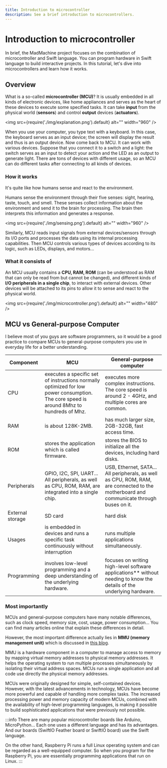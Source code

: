 ```yaml
---
title: Introduction to microcontroller
description: See a brief introduction to microcontrollers.
---
```


# Introduction to microcontroller

In brief, the MadMachine project focuses on the combination of microcontroller and Swift language. You can program hardware in Swift language to build interactive projects. In this tutorial, let's dive into microcontrollers and learn how it works. 


## Overview
What is a so-called **microcontroller (MCU)**? It is usually embedded in all kinds of electronic devices, like home appliances and serves as the heart of these devices to execute some specified tasks. It can take **input** from the physical world (**sensors**) and control **output** devices (**actuators**). 

<img
  src={require('./img/explanation.png').default}
  alt="" width="960"
/>

When you use your computer, you type text with a keyboard. In this case, the keyboard serves as an input device; the screen will display the result and thus is an output device. Now come back to MCU. It can work with various devices. Suppose that you connect it to a switch and a light: the switch serves as an input to detect your action and the LED as an output to generate light. There are tons of devices with different usage, so an MCU can do different tasks after connecting to all kinds of devices. 


### How it works

It's quite like how humans sense and react to the environment. 

Humans sense the environment through their five senses: sight, hearing, taste, touch, and smell. These senses collect information about the environment and send it to the brain for processing. The brain then interprets this information and generates a response.

<img
  src={require('./img/sensing.png').default}
  alt="" width="960"
/>

Similarly, MCU reads input signals from external devices/sensors through its I/O ports and processes the data using its internal processing capabilities. Then MCU controls various types of devices according to its logic, such as LEDs, displays, and motors...


### What it consists of

An MCU usually contains a **CPU, RAM, ROM** (can be understood as RAM that can only be read from but cannot be changed), and different kinds of **I/O peripherals in a single chip**, to interact with external devices. Other devices will be attached to its pins to allow it to sense and react to the physical world. 

<img
  src={require('./img/microcontroller.png').default}
  alt="" width="480"
/>


## MCU vs General-purpose Computer

I believe most of you guys are software programmers, so it would be a good practice to compare MCUs to general-purpose computers you use in everyday life for a better understanding.

| Component   | MCU | General-purpose computer |
| ----------- | ----------- | ----------- |
| CPU | executes a specific set of instructions normally optimized for low power consumption. The core speed is around 8Mhz to hundreds of Mhz. | executes more complex instructions. The core speed is around 2 - 4GHz, and multiple cores are common. |
| RAM | is about 128K-2MB.  | has much larger size, 2GB-32GB, fast access time. |
| ROM | stores the application which is called firmware. | stores the BIOS to initialize all the devices, including hard disks. |
| Peripherals | GPIO, I2C, SPI, UART...<br />All peripherals, as well as CPU, ROM, RAM, are integrated into a single chip. | USB, Ethernet, SATA... <br />All peripherals, as well as CPU, ROM, RAM, are connected to the motherboard and communicate through buses on it. |
| External storage   | SD card | hard disk |
| Usages| is embedded in devices and runs a specific task continuously without interruption | runs multiple applications simultaneously. |
| Programming | involves low-level programming and a deep understanding of the underlying hardware. | focuses on writing high-level software applications** without needing to know the details of the underlying hardware. | 


### Most importantly

MCUs and general-purpose computers have many notable differences, such as clock speed, memory size, cost, usage, power consumption... You can find many articles online that explain these differences in detail. 

However, the most important difference actually lies in **MMU (memory management unit)** which is discussed in [this blog](../../../blog/A%20brief%20introduction%20about%20Swift%20in%20embedded%20development#the-difference-when-programming-for-a-general-purpose-computer-and-an-embedded-one). 

MMU is a hardware component in a computer to manage access to memory by mapping virtual memory addresses to physical memory addresses. It helps the operating system to run multiple processes simultaneously by isolating their virtual address spaces. MCUs run a single application and all code use directly the physical memory addresses.

MCUs were originally designed for simple, self-contained devices. However, with the latest advancements in technology, MCUs have become more powerful and capable of handling more complex tasks. The increased processing power and memory capacity of modern MCUs, combined with the availability of high-level programming languages, is making it possible to build sophisticated applications that were previously not possible.



:::info
There are many popular microcontroller boards like Arduino, MicroPython... Each one uses a different language and has its advantages. And our boards (SwiftIO Feather board or SwiftIO board) use the Swift language.

On the other hand, Raspberry Pi runs a full Linux operating system and can be regarded as a well-equipped computer. So when you program for the Raspberry Pi, you are essentially programming applications that run on Linux.
:::